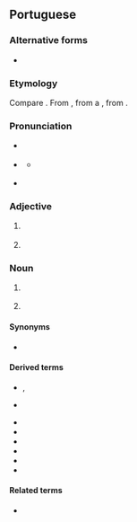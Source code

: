 {{also|espanhòl}}
==Portuguese==

===Alternative forms===
* {{l|pt|hespanhol}} {{qualifier|obsolete}}

===Etymology===
Compare {{cog|es|español}}. From {{der|pt|pro|espaignol}}, from a {{der|pt|VL.|*Hispaniolus}}, from {{der|pt|la|hispānus}}.

===Pronunciation===
* {{a|Portugal}} {{IPA|pt|/ɨʃ.pɐ.ˈɲɔɫ/}}
* {{a|Brazil}} {{IPA|pt|/es.pɐ.ˈɲɔw/|/is-/|/eʃ-/|/iʃ-/}}
** {{a|Northeast Brazil}} {{IPA|pt|/ɪs.pɐ̃ʲ̃.ˈj̃ɔw/|/ɪʃ.pɐ̃ʲ̃.ˈj̃ɔw/}}
* {{hyphenation|pt|es|pa|nhol}}

===Adjective===
{{pt-adj|f=espanhola|pl=espanhóis|fpl=espanholas}}

# {{l|en|Spanish}} {{gloss|of, from or relating to Spain, its people or culture}}
# {{l|en|Spanish}} {{gloss|of or relating to the Spanish language}}

===Noun===
{{pt-noun|m|f=espanhola|pl=espanhóis}}

# {{l|en|Spaniard}} {{gloss|person from Spain}}
# {{lb|pt|uncountable}} {{l|en|Spanish}} {{gloss|Romance language spoken in Spain and much of Latin America}}

====Synonyms====
* {{sense|Spanish language}} {{l|pt|castelhano}}

====Derived terms====
* {{l|pt|espanholinho}}, {{l|pt|espanholzinho}} {{qualifier|diminutives}}
* {{l|pt|espanholão}} {{qualifier|augmentatives}}
* {{l|pt|espanglês}}
* {{l|pt|espanholado}}
* {{l|pt|espanholice}}
* {{l|pt|espanholismo}}
* {{l|pt|espanholizar}}
* {{l|pt|portunhol}}

====Related terms====
* {{l|pt|Espanha}}

{{topics|pt|Languages|Nationalities}}